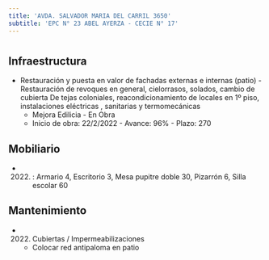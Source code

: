 ```yaml
---
title: 'AVDA. SALVADOR MARIA DEL CARRIL 3650'
subtitle: 'EPC N° 23 ABEL AYERZA - CECIE N° 17'
---
```


#
## Infraestructura

* Restauración y puesta en valor de fachadas externas e internas (patio) -
Restauración de revoques en general, cielorrasos, solados, cambio de cubierta
De tejas coloniales, reacondicionamiento de locales en 1º piso, instalaciones eléctricas , sanitarias y termomecánicas 
    + Mejora Edilicia - En Obra 
    + Inicio de obra: 22/2/2022 - Avance: 96% - Plazo: 270 



## Mobiliario

*  (2022) : Armario 4, Escritorio 3, Mesa pupitre doble 30, Pizarrón 6, Silla escolar 60 





## Mantenimiento

*  (2022) Cubiertas / Impermeabilizaciones 
    + Colocar red antipaloma en patio






